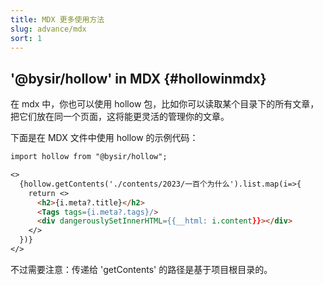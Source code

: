 ```yaml
---
title: MDX 更多使用方法
slug: advance/mdx
sort: 1
---
```


## '@bysir/hollow' in MDX {#hollowinmdx}
在 mdx 中，你也可以使用 hollow 包，比如你可以读取某个目录下的所有文章，把它们放在同一个页面，这将能更灵活的管理你的文章。

下面是在 MDX 文件中使用 hollow 的示例代码：
```markdown
import hollow from "@bysir/hollow";

<>
  {hollow.getContents('./contents/2023/一百个为什么').list.map(i=>{
    return <>
      <h2>{i.meta?.title}</h2>
      <Tags tags={i.meta?.tags}/>
      <div dangerouslySetInnerHTML={{__html: i.content}}></div>
    </>
  })}
</>
```

不过需要注意：传递给 'getContents' 的路径是基于项目根目录的。
